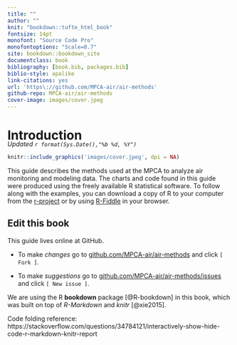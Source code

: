 ```yaml
--- 
title: ""
author: ""
knit: "bookdown::tufte_html_book"
fontsize: 14pt
monofont: "Source Code Pro"
monofontoptions: "Scale=0.7"
site: bookdown::bookdown_site
documentclass: book
bibliography: [book.bib, packages.bib]
biblio-style: apalike
link-citations: yes
url: 'https\://github.com/MPCA-air/air-methods'
github-repo: MPCA-air/air-methods  
cover-image: images/cover.jpeg 
---
```



# Introduction {-}
<div style= "margin-top: -25px;">
_Updated `r format(Sys.Date(),"%b %d, %Y")`_
</div>  
```r
knitr::include_graphics('images/cover.jpeg', dpi = NA)
```


This guide describes the methods used at the MPCA to analyze air monitoring and modeling data. The charts and code found in this guide were produced using the freely available R statistical software. To follow along with the examples, you can download a copy of R to your computer from the [r-project](https://cran.r-project.org/) or by using [R-Fiddle](http://www.r-fiddle.org/#/) in your browser. 


## Edit this book {-}  

This guide lives online at GitHub.  

- To make _changes_ go to [github.com/MPCA-air/air-methods](https://github.com/MPCA-air/air-methods) and click `[ Fork ]`.   

- To make _suggestions_ go to [github.com/MPCA-air/air-methods/issues](https://github.com/MPCA-air/air-methods/issues) and click `[ New issue ]`.  


We are using the R **bookdown** package [@R-bookdown] in this book, which was built on top of _R-Markdown_ and _knitr_ [@xie2015]. 


Code folding reference: https://stackoverflow.com/questions/34784121/interactively-show-hide-code-r-markdown-knitr-report

<script language="javascript"> 
    function toggle(num) {
      var ele = document.getElementById("toggleText" + num);
      var text = document.getElementById("displayText" + num);
      if(ele.style.display == "block") {
        ele.style.display = "none";
        text.innerHTML = "show";
      }
      else {
        ele.style.display = "block";
        text.innerHTML = "hide";
      }
   } 
  </script>  
  
